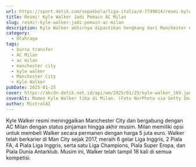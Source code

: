 ```yaml
---
url: https://sport.detik.com/sepakbola/liga-italia/d-7749014/resmi-kyle-walker-jadi-pemain-ac-milan
title: Resmi! Kyle Walker Jadi Pemain AC Milan
slug: resmi!-kyle-walker-jadi-pemain-ac-milan
description: Kyle Walker akhirnya dipastikan hengkang dari Manchester City. Pemain berusia 34 tahun itu bergabung ke AC Milan.
category:
  - Olahraga
tags:
  - bursa transfer
  - AC Milan
  - ac milan
  - manchester city
  - kyle walker
  - Manchester City
  - Kyle Walker
pubDate: 2025-01-25
cover: https://akcdn.detik.net.id/api/wm/2025/01/25/kyle-walker_169.jpeg?wid=54&w=650&v=1&t=jpeg
coverAlt: Momen Kyle Walker tiba di Milan. (Foto NurPhoto via Getty Images/NurPhoto)
author: MixtralAI
---
```

Kyle Walker resmi meninggalkan Manchester City dan bergabung dengan AC Milan dengan status pinjaman hingga akhir musim. Milan memiliki opsi untuk membeli Walker secara permanen dengan harga 5 juta euro. Walker telah berkarier di Man City sejak 2017, meraih 6 gelar Liga Inggris, 2 Piala FA, 4 Piala Liga Inggris, serta satu Liga Champions, Piala Super Eropa, dan Piala Dunia Antarklub. Musim ini, Walker telah tampil 18 kali di semua kompetisi.
